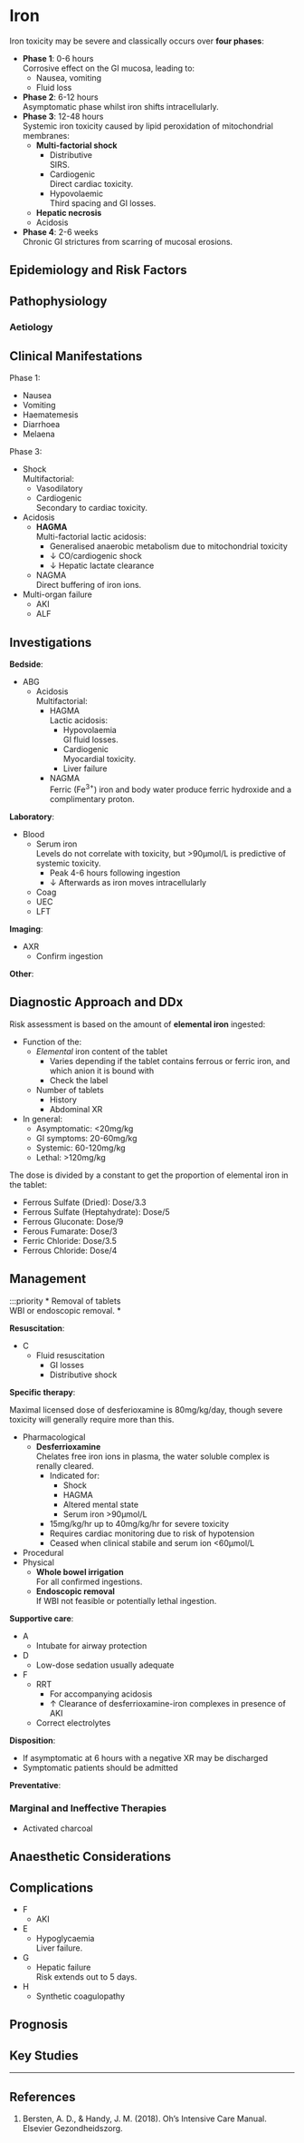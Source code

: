 # Iron {#sec-tox_iron}

Iron toxicity may be severe and classically occurs over **four phases**:

* **Phase 1**: 0-6 hours\
Corrosive effect on the GI mucosa, leading to:
	* Nausea, vomiting
	* Fluid loss
* **Phase 2**: 6-12 hours\
Asymptomatic phase whilst iron shifts intracellularly.
* **Phase 3**: 12-48 hours\
Systemic iron toxicity caused by lipid peroxidation of mitochondrial membranes:
	* **Multi-factorial shock**
		* Distributive\
		SIRS.
		* Cardiogenic\
		Direct cardiac toxicity.
		* Hypovolaemic\
		Third spacing and GI losses.
	* **Hepatic necrosis**
	* Acidosis
* **Phase 4**: 2-6 weeks\
Chronic GI strictures from scarring of mucosal erosions.


## Epidemiology and Risk Factors

## Pathophysiology

### Aetiology

## Clinical Manifestations

Phase 1:

* Nausea
* Vomiting
* Haematemesis
* Diarrhoea
* Melaena

Phase 3:

* Shock\
Multifactorial:
	* Vasodilatory
	* Cardiogenic\
	Secondary to cardiac toxicity.
* Acidosis
	* **HAGMA**\
	Multi-factorial lactic acidosis:
		* Generalised anaerobic metabolism due to mitochondrial toxicity
		* ↓ CO/cardiogenic shock
		* ↓ Hepatic lactate clearance
	* NAGMA\
	Direct buffering of iron ions.
* Multi-organ failure
	* AKI
	* ALF


## Investigations

**Bedside**:

* ABG
	* Acidosis\
	Multifactorial:
		* HAGMA\
		Lactic acidosis:
			* Hypovolaemia\
			GI fluid losses.
			* Cardiogenic\
			Myocardial toxicity.
			* Liver failure
		* NAGMA\
		Ferric (Fe^3+^) iron and body water produce ferric hydroxide and a complimentary proton.


**Laboratory**:

* Blood
	* Serum iron\
	Levels do not correlate with toxicity, but >90μmol/L is predictive of systemic toxicity.
		* Peak 4-6 hours following ingestion
		* ↓ Afterwards as iron moves intracellularly
	* Coag
	* UEC
	* LFT


**Imaging**:

* AXR
	* Confirm ingestion

**Other**:


## Diagnostic Approach and DDx

Risk assessment is based on the amount of **elemental iron** ingested:

* Function of the:
	* *Elemental* iron content of the tablet\
		* Varies depending if the tablet contains ferrous or ferric iron, and which anion it is bound with
		* Check the label
	* Number of tablets
		* History
		* Abdominal XR
* In general:
	* Asymptomatic: <20mg/kg
	* GI symptoms: 20-60mg/kg
	* Systemic: 60-120mg/kg
	* Lethal: >120mg/kg

:::column-margin
The dose is divided by a constant to get the proportion of elemental iron in the tablet:

* Ferrous Sulfate (Dried): Dose/3.3
* Ferrous Sulfate (Heptahydrate): Dose/5
* Ferrous Gluconate: Dose/9
* Ferous Fumarate: Dose/3
* Ferric Chloride: Dose/3.5
* Ferrous Chloride: Dose/4
:::


## Management

:::priority
* Removal of tablets\
WBI or endoscopic removal.
* 

**Resuscitation**:

* C
	* Fluid resuscitation
		* GI losses
		* Distributive shock

**Specific therapy**:

:::column-margin
Maximal licensed dose of desferioxamine is 80mg/kg/day, though severe toxicity will generally require more than this.
:::

* Pharmacological
	* **Desferrioxamine**\
	Chelates free iron ions in plasma, the water soluble complex is renally cleared.
		* Indicated for:
			* Shock
			* HAGMA
			* Altered mental state
			* Serum iron >90μmol/L
		* 15mg/kg/hr up to 40mg/kg/hr for severe toxicity
		* Requires cardiac monitoring due to risk of hypotension
		* Ceased when clinical stabile and serum ion <60μmol/L
* Procedural
* Physical
	* **Whole bowel irrigation**\
	For all confirmed ingestions.
	* **Endoscopic removal**\
	If WBI not feasible or potentially lethal ingestion.


**Supportive care**:

* A
	* Intubate for airway protection
* D
	* Low-dose sedation usually adequate
* F
	* RRT\
		* For accompanying acidosis
		* ↑ Clearance of desferrioxamine-iron complexes in presence of AKI
	* Correct electrolytes


**Disposition**:

* If asymptomatic at 6 hours with a negative XR may be discharged
* Symptomatic patients should be admitted

**Preventative**:


### Marginal and Ineffective Therapies

* Activated charcoal

## Anaesthetic Considerations

## Complications

* F
	* AKI
* E
	* Hypoglycaemia\
	Liver failure.
* G
	* Hepatic failure\
	Risk extends out to 5 days.
* H
	* Synthetic coagulopathy

## Prognosis

## Key Studies


---

## References

1. Bersten, A. D., & Handy, J. M. (2018). Oh’s Intensive Care Manual. Elsevier Gezondheidszorg.